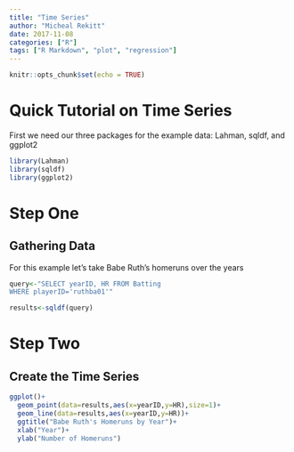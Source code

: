 ```yaml
---
title: "Time Series"
author: "Micheal Rekitt"
date: 2017-11-08
categories: ["R"]
tags: ["R Markdown", "plot", "regression"]
---
```


```r
knitr::opts_chunk$set(echo = TRUE)
```

# Quick Tutorial on Time Series

First we need our three packages for the example data: Lahman, sqldf, and ggplot2
```r
library(Lahman)
library(sqldf)
library(ggplot2)
```
# Step One

## Gathering Data

For this example let's take Babe Ruth's homeruns over the years

```r
query<-"SELECT yearID, HR FROM Batting
WHERE playerID='ruthba01'"

results<-sqldf(query)
```

# Step Two

## Create the Time Series

```r
ggplot()+
  geom_point(data=results,aes(x=yearID,y=HR),size=1)+
  geom_line(data=results,aes(x=yearID,y=HR))+
  ggtitle("Babe Ruth's Homeruns by Year")+
  xlab("Year")+
  ylab("Number of Homeruns")
```

